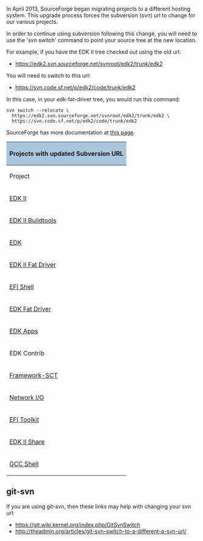 In April 2013, SourceForge began migrating projects to a different
hosting system. This upgrade process forces the subversion (svn)
url to change for our various projects.

In order to continue using subversion following this change, you
will need to use the 'svn switch' command to point your source
tree at the new location.

For example, if you have the EDK II tree checked out using the old url:
* https://edk2.svn.sourceforge.net/svnroot/edk2/trunk/edk2
You will need to switch to this url:
* https://svn.code.sf.net/p/edk2/code/trunk/edk2

In this case, in your edk-fat-driver tree, you would run this command:
<Pre>
svn switch --relocate \
  https://edk2.svn.sourceforge.net/svnroot/edk2/trunk/edk2 \
  https://svn.code.sf.net/p/edk2/code/trunk/edk2
</Pre>

SourceForge has more documentation at [http://sourceforge.net/p/forge/community-docs/Repository%20Upgrade%20FAQ/ this page].

<div class="t_projects">

{| class="mw-collapsible"
! colspan="3" style="background-color:#a9c6dd" | Projects with updated Subversion URL
|-
! Project
! Old URL
! New URL
|-
| [http://www.tianocore.org/edk2/ EDK II]
| https://edk2.svn.sourceforge.net/svnroot/edk2/trunk/edk2
| https://svn.code.sf.net/p/edk2/code/trunk/edk2
|-
| [[Edk2-buildtools|EDK II Buildtools]]
| https://edk2-buildtools.svn.sourceforge.net/svnroot/edk2-buildtools
| https://svn.code.sf.net/p/edk2-buildtools/code
|-
| [[EDK|EDK]]
| https://efidevkit.svn.sourceforge.net/svnroot/efidevkit
| https://svn.code.sf.net/p/efidevkit/code
|-
| [[edk2-fat-driver|EDK II Fat Driver]]
| https://edk2-fatdriver2.svn.sourceforge.net/svnroot/edk2-fatdriver2
| https://svn.code.sf.net/p/edk2-fatdriver2/code
|-
| [[efi-shell|EFI Shell]]
| https://efi-shell.svn.sourceforge.net/svnroot/efi-shell
| https://svn.code.sf.net/p/efi-shell/code
|-
| [[Edk-fat-driver|EDK Fat Driver]]
| https://edk-fat-driver.svn.sourceforge.net/svnroot/edk-fat-driver
| https://svn.code.sf.net/p/edk-fat-driver/code
|-
| [[Edk-apps|EDK Apps]]
| https://edk-apps.svn.sourceforge.net/svnroot/edk-apps
| https://svn.code.sf.net/p/edk-apps/code
|-
| EDK Contrib
| https://edkcontrib.svn.sourceforge.net/svnroot/edkcontrib
| https://svn.code.sf.net/p/edkcontrib/code
|-
| [[framework-sct|Framework-SCT]]
| https://framework-sct.svn.sourceforge.net/svnroot/framework-sct
| https://svn.code.sf.net/p/framework-sct/code
|-
| [[network-io|Network I/O]]
| https://network-io.svn.sourceforge.net/svnroot/network-io
| https://svn.code.sf.net/p/network-io/code/
|-
| [[efi-toolkit|EFI Toolkit]]
| https://efi-toolkit.svn.sourceforge.net/svnroot/efi-toolkit
| https://svn.code.sf.net/p/efi-toolkit/code/
|-
| [[EDK2Share|EDK II Share]]
| https://edk2share.svn.sourceforge.net/svnroot/edk2share
| https://svn.code.sf.net/p/edk2share/code/
|-
| [[gcc-shell|GCC Shell]]
| https://gcc-shell.svn.sourceforge.net/svnroot/gcc-shell
| https://svn.code.sf.net/p/gcc-shell/code/
|}

</div>

==git-svn==

If you are using git-svn, then these links may help with changing your svn url:
* https://git.wiki.kernel.org/index.php/GitSvnSwitch
* http://theadmin.org/articles/git-svn-switch-to-a-different-a-svn-url/